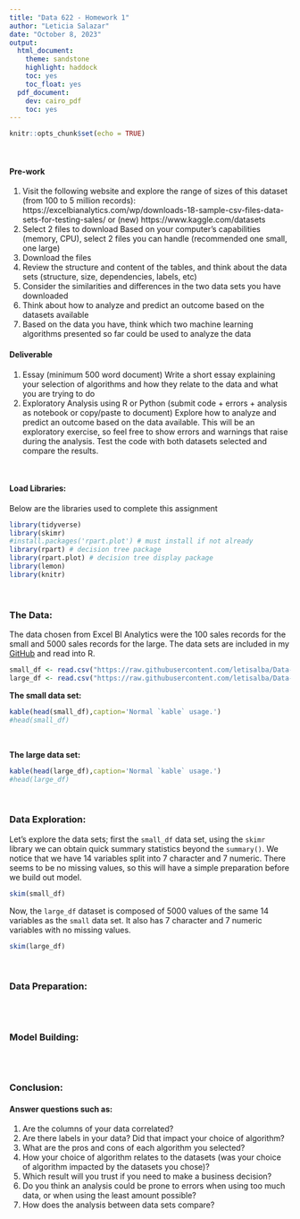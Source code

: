 ```yaml
---
title: "Data 622 - Homework 1"
author: "Leticia Salazar"
date: "October 8, 2023"
output: 
  html_document:
    theme: sandstone
    highlight: haddock
    toc: yes
    toc_float: yes
  pdf_document:
    dev: cairo_pdf
    toc: yes
---
```


```r
knitr::opts_chunk$set(echo = TRUE)
```
$~$

#### Pre-work
1. Visit the following website and explore the range of sizes of this dataset (from 100 to 5 million records):
https://excelbianalytics.com/wp/downloads-18-sample-csv-files-data-sets-for-testing-sales/ or
(new) https://www.kaggle.com/datasets
2. Select 2 files to download
Based on your computer's capabilities (memory, CPU), select 2 files you can handle (recommended one small, one large)
3. Download the files
4. Review the structure and content of the tables, and think about the data sets (structure, size, dependencies, labels, etc)
5. Consider the similarities and differences in the two data sets you have downloaded
6. Think about how to analyze and predict an outcome based on the datasets available
7. Based on the data you have, think which two machine learning algorithms presented so far could be used to analyze the data

#### Deliverable
1. Essay (minimum 500 word document) Write a short essay explaining your selection of algorithms and how they relate to the data and what you are trying to do
2. Exploratory Analysis using R or Python (submit code + errors + analysis as notebook or copy/paste to document)
Explore how to analyze and predict an outcome based on the data available. This will be an exploratory exercise, so feel free to show errors and warnings that raise during the analysis. Test the code with both datasets selected and compare the results.


$~$

#### Load Libraries:
Below are the libraries used to complete this assignment
```r
library(tidyverse)
library(skimr)
#install.packages('rpart.plot') # must install if not already
library(rpart) # decision tree package
library(rpart.plot) # decision tree display package
library(lemon)
library(knitr)
```

$~$

### The Data:
The data chosen from Excel BI Analytics were the 100 sales records for the small and 5000 sales records for the large. The data sets are included in my [GitHub](https://github.com/letisalba/Data-622/tree/master/Homework-1/csv) and read into R.
```r
small_df <- read.csv("https://raw.githubusercontent.com/letisalba/Data-622/master/Homework-1/csv/100%20Sales%20Records.csv")
large_df <- read.csv("https://raw.githubusercontent.com/letisalba/Data-622/master/Homework-1/csv/5000%20Sales%20Records.csv")
```

**The small data set:**
```r

kable(head(small_df),caption='Normal `kable` usage.')
#head(small_df)
```

$~$

**The large data set:**
```r
kable(head(large_df),caption='Normal `kable` usage.')
#head(large_df)
```

$~$

### Data Exploration:

Let's explore the data sets; first the `small_df` data set, using the `skimr` library we can obtain quick summary statistics beyond the `summary()`. We notice that we have 14 variables split into 7 character and 7 numeric. There seems to be no missing values, so this will have a simple preparation before we build out model.
```r
skim(small_df)
```

Now, the `large_df` dataset is composed of 5000 values of the same 14 variables as the `small` data set. It also has 7 character and 7 numeric variables with no missing values.
```r
skim(large_df)
```

$~$

### Data Preparation:

```r

```

$~$

### Model Building:

```r

```

$~$

### Conclusion:

#### Answer questions such as:
1. Are the columns of your data correlated?
2. Are there labels in your data? Did that impact your choice of algorithm?
3. What are the pros and cons of each algorithm you selected?
4. How your choice of algorithm relates to the datasets (was your choice of algorithm impacted by the datasets you chose)?
5. Which result will you trust if you need to make a business decision?
6. Do you think an analysis could be prone to errors when using too much data, or when using the least amount possible?
7. How does the analysis between data sets compare?


































